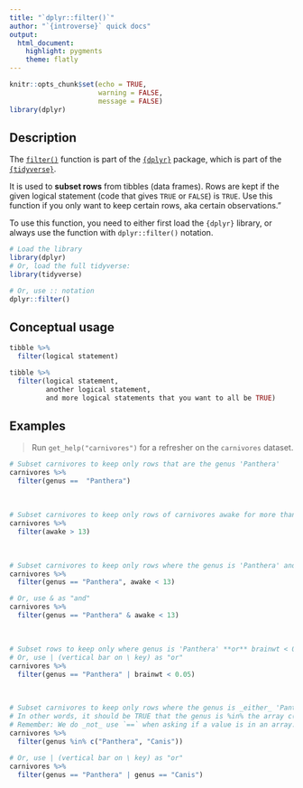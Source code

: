 ```yaml
---
title: "`dplyr::filter()`"
author: "`{introverse}` quick docs"
output: 
  html_document:
    highlight: pygments
    theme: flatly
---
```



```r
knitr::opts_chunk$set(echo = TRUE, 
                      warning = FALSE, 
                      message = FALSE)
library(dplyr)
```


## Description

The [`filter()`](https://dplyr.tidyverse.org/reference/filter.html) function is part of the [`{dplyr}`](https://dplyr.tidyverse.org/) package, which is part of the [`{tidyverse}`](https://www.tidyverse.org/).

It is used to **subset rows** from tibbles (data frames). Rows are kept if the given logical statement (code that gives `TRUE` or `FALSE`) is `TRUE`. Use this function if you only want to keep certain rows, aka certain observations."


<!-- Add the following if the topic is a function that does NOT come with base R, and uncomment/fill in the subsequent multiline HTML comment: -->
To use this function, you need to either first load the `{dplyr}` library, or always use the function with `dplyr::filter()` notation.

```r
# Load the library
library(dplyr)
# Or, load the full tidyverse:
library(tidyverse)

# Or, use :: notation
dplyr::filter()
```


## Conceptual usage 

```r
tibble %>% 
  filter(logical statement)

tibble %>% 
  filter(logical statement,
         another logical statement,
         and more logical statements that you want to all be TRUE)

```

## Examples

> Run `get_help("carnivores")` for a refresher on the `carnivores` dataset.

```r
# Subset carnivores to keep only rows that are the genus 'Panthera' 
carnivores %>% 
  filter(genus ==  "Panthera")
```

<br>  <!-- Do not delete the <br>, and make sure to keep the previous and following lines blank. -->


```r
# Subset carnivores to keep only rows of carnivores awake for more than 13 hours
carnivores %>%
  filter(awake > 13)
```

<br> 


```r
# Subset carnivores to keep only rows where the genus is 'Panthera' and they are awake for _less than_ 13 hours
carnivores %>%
  filter(genus == "Panthera", awake < 13)

# Or, use & as "and"
carnivores %>%
  filter(genus == "Panthera" & awake < 13)
```

<br>

```r
# Subset rows to keep only where genus is 'Panthera' **or** brainwt < 0.05
# Or, use | (vertical bar on \ key) as "or"
carnivores %>%
  filter(genus == "Panthera" | brainwt < 0.05)
```

<br> 

```r
# Subset carnivores to keep only rows where the genus is _either_ 'Panthera' or 'Canis'
# In other words, it should be TRUE that the genus is %in% the array c("Panthera", "Canis"). 
# Remember: We do _not_ use `==` when asking if a value is in an array.
carnivores %>%
  filter(genus %in% c("Panthera", "Canis"))

# Or, use | (vertical bar on \ key) as "or"
carnivores %>%
  filter(genus == "Panthera" | genus == "Canis")
```


